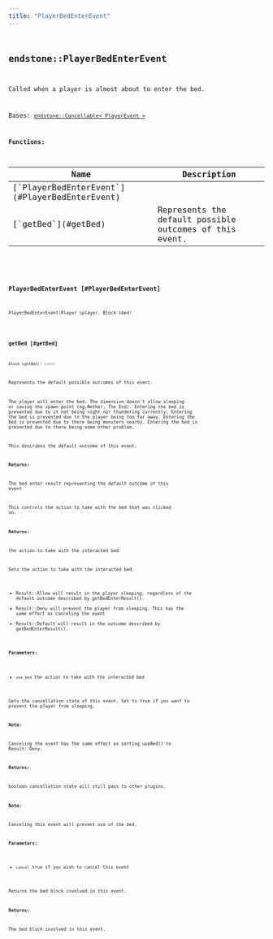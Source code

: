 ```yaml
---
title: "PlayerBedEnterEvent"
---
```


## <code className="doc-symbol doc-symbol-class"/> endstone::PlayerBedEnterEvent

Called when a player is almost about to enter the bed.


Bases: [`endstone::Cancellable< PlayerEvent >`](cancellable)
















**Functions:**

<table>
<thead>
   <tr>
      <th>Name</th>
      <th>Description</th>
   </tr>
</thead>
<tbody>
<tr key="classendstone_1_1_player_bed_enter_event_1af989cb5f5f3c58103e7eb2083977d31c">
    <td>[`PlayerBedEnterEvent`](#PlayerBedEnterEvent)</td>
    <td></td>
</tr>
<tr key="classendstone_1_1_player_bed_enter_event_1a5e4bf0d94da73a970c346f33e9cae394">
    <td>[`getBed`](#getBed)</td>
    <td>Represents the default possible outcomes of this event.</td>
</tr>
</tbody>
</table>

### <code className="doc-symbol doc-symbol-function"/> PlayerBedEnterEvent [#PlayerBedEnterEvent]

```cpp
PlayerBedEnterEvent(Player &player, Block &bed)
```
### <code className="doc-symbol doc-symbol-function"/> getBed [#getBed]

```cpp
Block &getBed() const
```

Represents the default possible outcomes of this event.



The player will enter the bed. The dimension doesn't allow sleeping or saving the spawn point (eg,Nether, The End). Entering the bed is prevented due to it not being night nor thundering currently. Entering the bed is prevented due to the player being too far away. Entering the bed is prevented due to there being monsters nearby. Entering the bed is prevented due to there being some other problem.


This describes the default outcome of this event.




**Returns:**

The bed enter result representing the default outcome of this event


This controls the action to take with the bed that was clicked on.




**Returns:**

the action to take with the interacted bed


Sets the action to take with the interacted bed.



* Result::Allow will result in the player sleeping, regardless of the default outcome described by getBedEnterResult().
* Result::Deny will prevent the player from sleeping. This has the same effect as canceling the event
* Result::Default will result in the outcome described by getBedEnterResult().






**Parameters:**


* `use_bed` the action to take with the interacted bed

Gets the cancellation state of this event. Set to true if you want to prevent the player from sleeping.




**Note:**

Canceling the event has the same effect as setting useBed() to Result::Deny.




**Returns:**

boolean cancellation state  will still pass to other plugins.




**Note:**

Canceling this event will prevent use of the bed.




**Parameters:**


* `cancel` true if you wish to cancel this event

Returns the bed block involved in this event.




**Returns:**

The bed block involved in this event. 





        